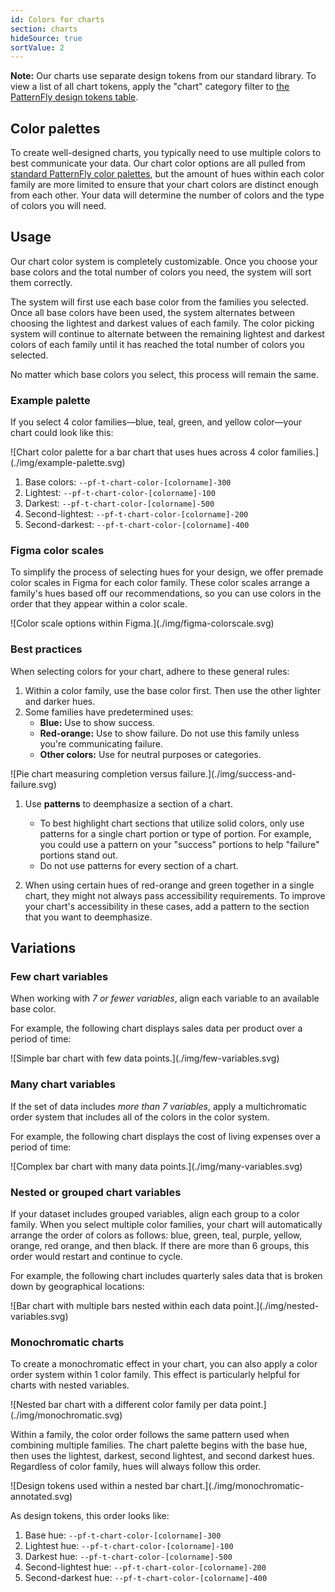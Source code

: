 ```yaml
---
id: Colors for charts
section: charts
hideSource: true
sortValue: 2
---
```




**Note:** Our charts use separate design tokens from our standard library. To view a list of all chart tokens, apply the "chart" category filter to [the PatternFly design tokens table](/tokens/all-patternfly-tokens).

## Color palettes

To create well-designed charts, you typically need to use multiple colors to best communicate your data. Our chart color options are all pulled from [standard PatternFly color palettes](/design-foundations/charts), but the amount of hues within each color family are more limited to ensure that your chart colors are distinct enough from each other. Your data will determine the number of colors and the type of colors you will need. 
 
<ColorsGrid />

## Usage

Our chart color system is completely customizable. Once you choose your base colors and the total number of colors you need, the system will sort them correctly. 

The system will first use each base color from the families you selected. Once all base colors have been used, the system alternates between choosing the lightest and darkest values of each family. The color picking system will continue to alternate between the remaining lightest and darkest colors of each family until it has reached the total number of colors you selected. 

No matter which base colors you select, this process will remain the same.

### Example palette

If you select 4 color families&mdash;blue, teal, green, and yellow color&mdash;your chart could look like this:

<div class="ws-docs-content-img">
![Chart color palette for a bar chart that uses hues across 4 color families.](./img/example-palette.svg)
</div>

1. Base colors: `--pf-t-chart-color-[colorname]-300`
1. Lightest: `--pf-t-chart-color-[colorname]-100`
1. Darkest: `--pf-t-chart-color-[colorname]-500`
1. Second-lightest: `--pf-t-chart-color-[colorname]-200`
1. Second-darkest: `--pf-t-chart-color-[colorname]-400`

### Figma color scales 

To simplify the process of selecting hues for your design, we offer premade color scales in Figma for each color family. These color scales arrange a family's hues based off our recommendations, so you can use colors in the order that they appear within a color scale.

<div class="ws-docs-content-img">
![Color scale options within Figma.](./img/figma-colorscale.svg)
</div>

### Best practices

When selecting colors for your chart, adhere to these general rules:

1. Within a color family, use the base color first. Then use the other lighter and darker hues. 
1. Some families have predetermined uses:
    - **Blue:** Use to show success.
    - **Red-orange:** Use to show failure. Do not use this family unless you're communicating failure.
    - **Other colors:** Use for neutral purposes or categories.

<div class="ws-docs-content-img">
![Pie chart measuring completion versus failure.](./img/success-and-failure.svg)
</div>

1. Use **patterns** to deemphasize a section of a chart.
      - To best highlight chart sections that utilize solid colors, only use patterns for a single chart portion or type of portion. For example, you could use a pattern on your "success" portions to help "failure" portions stand out.
      - Do not use patterns for every section of a chart.

1. When using certain hues of red-orange and green together in a single chart, they might not always pass accessibility requirements. To improve your chart's accessibility in these cases, add a pattern to the section that you want to deemphasize.

## Variations

### Few chart variables 
When working with *7 or fewer variables*, align each variable to an available base color. 

For example, the following chart displays sales data per product over a period of time:

<div class="ws-docs-content-img">
![Simple bar chart with few data points.](./img/few-variables.svg)
</div>

### Many chart variables 
If the set of data includes *more than 7 variables*, apply a multichromatic order system that includes all of the colors in the color system.

For example, the following chart displays the cost of living expenses over a period of time:

<div class="ws-docs-content-img">
![Complex bar chart with many data points.](./img/many-variables.svg)
</div>

### Nested or grouped chart variables
If your dataset includes grouped variables, align each group to a color family. When you select multiple color families, your chart will automatically arrange the order of colors as follows: blue, green, teal, purple, yellow, orange, red orange, and then black. If there are more than 6 groups, this order would restart and continue to cycle.

For example, the following chart includes quarterly sales data that is broken down by geographical locations:

<div class="ws-docs-content-img">
![Bar chart with multiple bars nested within each data point.](./img/nested-variables.svg)
</div>

### Monochromatic charts

To create a monochromatic effect in your chart, you can also apply a color order system within 1 color family. This effect is particularly helpful for charts with nested variables. 

<div class="ws-docs-content-img">
![Nested bar chart with a different color family per data point.](./img/monochromatic.svg)
</div>

Within a family, the color order follows the same pattern used when combining multiple families. The chart palette begins with the base hue, then uses the lightest, darkest, second lightest, and second darkest hues. Regardless of color family, hues will always follow this order. 

<div class="ws-docs-content-img">
![Design tokens used within a nested bar chart.](./img/monochromatic-annotated.svg)
</div>

As design tokens, this order looks like: 
1. Base hue: `--pf-t-chart-color-[colorname]-300` 
1. Lightest hue: `--pf-t-chart-color-[colorname]-100`
1. Darkest hue: `--pf-t-chart-color-[colorname]-500` 
1. Second-lightest hue: `--pf-t-chart-color-[colorname]-200` 
1. Second-darkest hue: `--pf-t-chart-color-[colorname]-400` 